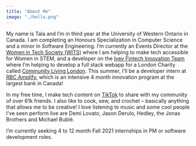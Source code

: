 ```yaml
---
title: "About Me"
image: "./hello.png"
---
```



My name is Tala and I’m in third year at the University of Western Ontario in Canada. I am completing an Honours Specialization in Computer Science and a minor in Software Engineering. I’m currently an Events Director at the <a href="https://wits-uwo.ca/" target="_blank" rel="nofollow noopener noreferrer" aria-label="External Link"><Underlining>Women in Tech Society (WITS)</Underlining></a> where I am helping to make tech accessible for Women in STEM, and a developer on the <a href="https://iveyfintechclub.ca/innovation.html" target="_blank" rel="nofollow noopener noreferrer" aria-label="External Link"><Underlining>Ivey Fintech Innovation Team</Underlining></a> where I’m helping to develop a full stack webapp for a London Charity called <a href="https://www.cll.on.ca/" target="_blank" rel="nofollow noopener noreferrer" aria-label="External Link"><Underlining>Community Living London</Underlining></a>. This summer, I’ll be a developer intern at <a href="https://jobs.rbc.com/ca/en/amplify" target="_blank" rel="nofollow noopener noreferrer" aria-label="External Link"><Underlining>RBC Amplify</Underlining></a>, which is an intensive 4 month innovation program at the largest bank in Canada!

In my free time, I make tech content on <a href="https://www.tiktok.com/@tala.exe?" target="_blank" rel="nofollow noopener noreferrer" aria-label="External Link"><Underlining>TikTok</Underlining></a> to share with my community of over 61k friends. I also like to cook, sew, and crochet – basically anything that allows me to be creative! I love listening to music and some cool people I’ve seen perform live are Demi Lovato, Jason Derulo, Hedley, the Jonas Brothers and Michael Bublé. 

I’m currently seeking 4 to 12 month Fall 2021 internships in PM or software development roles. 



